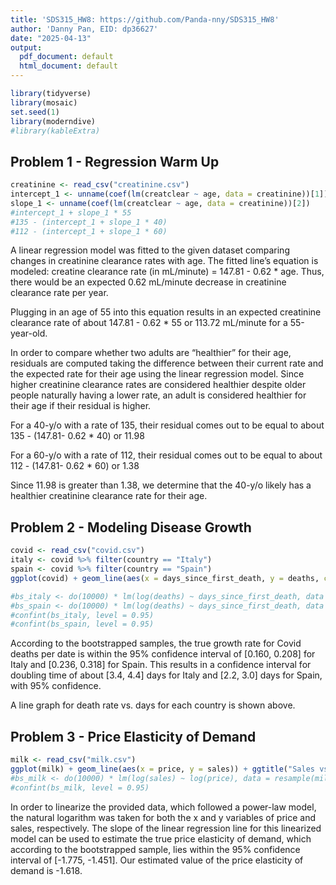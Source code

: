 ---
title: 'SDS315_HW8: https://github.com/Panda-nny/SDS315_HW8'
author: 'Danny Pan, EID: dp36627'
date: "2025-04-13"
output:
  pdf_document: default
  html_document: default
---

```{r echo = FALSE, message = FALSE, warning = FALSE}
library(tidyverse)
library(mosaic)
set.seed(1)
library(moderndive)
#library(kableExtra)
```

## Problem 1 - Regression Warm Up

```{r echo = FALSE, message = FALSE}
creatinine <- read_csv("creatinine.csv")
intercept_1 <- unname(coef(lm(creatclear ~ age, data = creatinine))[1])
slope_1 <- unname(coef(lm(creatclear ~ age, data = creatinine))[2])
#intercept_1 + slope_1 * 55
#135 - (intercept_1 + slope_1 * 40)
#112 - (intercept_1 + slope_1 * 60)
```

A linear regression model was fitted to the given dataset comparing changes in creatinine clearance rates with age. The fitted line's equation is modeled: creatine clearance rate (in mL/minute) = 147.81 - 0.62 \* age. Thus, there would be an expected 0.62 mL/minute decrease in creatinine clearance rate per year.

Plugging in an age of 55 into this equation results in an expected creatinine clearance rate of about 147.81 - 0.62 \* 55 or 113.72 mL/minute for a 55-year-old.

In order to compare whether two adults are "healthier" for their age, residuals are computed taking the difference between their current rate and the expected rate for their age using the linear regression model. Since higher creatinine clearance rates are considered healthier despite older people naturally having a lower rate, an adult is considered healthier for their age if their residual is higher.

For a 40-y/o with a rate of 135, their residual comes out to be equal to about 135 - (147.81- 0.62 \* 40) or 11.98

For a 60-y/o with a rate of 112, their residual comes out to be equal to about 112 - (147.81- 0.62 \* 60) or 1.38

Since 11.98 is greater than 1.38, we determine that the 40-y/o likely has a healthier creatinine clearance rate for their age.

\pagebreak

## Problem 2 - Modeling Disease Growth

```{r echo = FALSE, message = FALSE}
covid <- read_csv("covid.csv")
italy <- covid %>% filter(country == "Italy")
spain <- covid %>% filter(country == "Spain")
ggplot(covid) + geom_line(aes(x = days_since_first_death, y = deaths, color = country)) + ggtitle("Covid Death Rate in Italy and Spain")

#bs_italy <- do(10000) * lm(log(deaths) ~ days_since_first_death, data = resample(italy))
#bs_spain <- do(10000) * lm(log(deaths) ~ days_since_first_death, data = resample(spain))
#confint(bs_italy, level = 0.95)
#confint(bs_spain, level = 0.95)

```

According to the bootstrapped samples, the true growth rate for Covid deaths per date is within the 95% confidence interval of [0.160, 0.208] for Italy and [0.236, 0.318] for Spain. This results in a confidence interval for doubling time of about [3.4, 4.4] days for Italy and [2.2, 3.0] days for Spain, with 95% confidence.

A line graph for death rate vs. days for each country is shown above.

\pagebreak

## Problem 3 - Price Elasticity of Demand

```{r echo = FALSE, message = FALSE}
milk <- read_csv("milk.csv")
ggplot(milk) + geom_line(aes(x = price, y = sales)) + ggtitle("Sales vs Price of Milk")
#bs_milk <- do(10000) * lm(log(sales) ~ log(price), data = resample(milk))
#confint(bs_milk, level = 0.95)
```

In order to linearize the provided data, which followed a power-law model, the natural logarithm was taken for both the x and y variables of price and sales, respectively. The slope of the linear regression line for this linearized model can be used to estimate the true price elasticity of demand, which according to the bootstrapped sample, lies within the 95% confidence interval of [-1.775, -1.451]. Our estimated value of the price elasticity of demand is -1.618.
